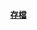 <div>
{{dyk/auto
| 0 = 德国'''[[德國另類選擇|哪个政党]]'''以反对[[欧元|欧元]]和提倡收紧移民政策闻名？
|p0 = Alternative-fuer-Deutschland-Logo-2013.svg
| 1=1939年[[纳粹德国|纳粹德国]]通过'''[[1939年德国对立陶宛的最后通牒|哪一外交行动]]'''夺取了时属[[立陶宛|立陶宛]]的[[克莱佩达|克莱佩达]]？
|p1=
| 2 = '''[[爱娃·布劳恩|哪位德国女性]]'''是[[阿道夫·希特勒|阿道夫·希特勒]]的长期伴侣？
|p2 =  Eva Braun walking dog.jpg
| 3 = '''[[沃爾夫岡·克洛爾|哪一位德裔物理學家]]'''被譽為「將物理之火從德國帶到臺灣的[[普羅米修斯|普羅米修斯]]」？
|p3 =  Wolfgang Kroll.png
| 4 = [[慕尼黑爱乐乐团|慕尼黑爱乐乐团]]设于[[慕尼黑|慕尼黑]]的'''[[坳-海德豪森|哪个市辖区]]'''？
|p4 = Münchner Philharmoniker im Gasteig.jpg
| 5= '''[[慕尼黑-帕兴车站|哪座车站]]'''是德国[[巴伐利亚州|巴伐利亚州]]的第四大[[铁路车站|铁路车站]]？
| p5 = Pasinger_Bahnhof_2015.JPG
| 5= '''[[威廉·福格特|哪一位普鲁士鞋匠]]'''伪装成一名[[普鲁士帝国|普鲁士]]上尉去抢劫科佩尼克市政厅，获得4000黄金马克却无人识破，还被尊称为民族英雄「科佩尼克上尉」？
| p5 = Hauptmann von Koepenick - Bronzestatue.jpg
}}

<div align="right" style="font-size:small;">'''[[Portal:德国/你知道吗/存档|存檔]]'''
</div>